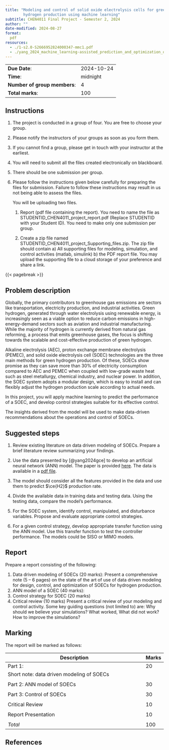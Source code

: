 ```yaml
---
title: "Modeling and control of solid oxide electrolysis cells for green
        hydrogen production using machine learning" 
subtitle: CHEN4011 Final Project - Semester 2, 2024
author: ""
date-modified: 2024-08-27
format:
  pdf
resources:
  - ./1-s2.0-S2666952824000347-mmc1.pdf
  - ./yang_2024_machine_learning-assisted_prediction_and_optimization_of_solid_oxide.pdf
---
```


::: {.content-visible when-format="pdf"}

|                             |                                      |
| -                           | -                                    |
| **Due Date**:                   | 2024-10-24                        |
| **Time**:                   | midnight                        |
| **Number of group members**:    | 4 |
| **Total marks**: | 100                                   |

:::

## Instructions

1. The project is conducted in a group of four. You are free to choose your
   group.
3. Please notify the instructors of your groups as soon as you form them.
4. If you cannot find a group, please get in touch with your instructor at the earliest.
5. You will need to submit all the files created electronically on blackboard.
6. There should be one submission per group. 
7. Please follow the instructions given below carefully for preparing the files
   for submission. Failure to follow these instructions may result in us not
   being able to assess the files.

   You will be uploading two files.

   1. Report (pdf file containing the report). You need to name the file as
      STUDENTID_CHEN4011_project_report.pdf (Replace STUDENTID with your
      Student ID). You need to make only one submission per group.

   2. Create a zip file named STUDENTID_CHEN4011_project_Supporting_files.zip.
      The zip file should contain a) All supporting files for modeling,
      simulation, and control activities (matlab, simulink) b) the PDF report
      file. You may upload the supporting file to a cloud storage of your
      preference and share a link.

{{< pagebreak >}}

## Problem description

Globally, the primary contributors to greenhouse gas emissions are sectors like
transportation, electricity production, and industrial activities. Green
hydrogen, generated through water electrolysis using renewable energy, is
increasingly seen as a viable option to reduce carbon emissions in
high-energy-demand sectors such as aviation and industrial manufacturing. While
the majority of hydrogen is currently derived from natural gas reforming, a
process that emits greenhouse gases, the focus is shifting towards the scalable
and cost-effective production of green hydrogen. 

Alkaline electrolysis (AEC), proton exchange membrane electrolysis (PEMEC), and
solid oxide electrolysis cell (SOEC) technologies are the three main methods
for green hydrogen production. Of these, SOECs show promise as they can save
more than 30% of electricity consumption compared to AEC and PEMEC when coupled
with low-grade waste heat such as steel metallurgy, chemical industry, and
nuclear power. In addition, the SOEC system adopts a modular design, which is
easy to install and can flexibly adjust the hydrogen production scale according
to actual needs. 

In this project, you will apply machine learning to predict the performance of
a SOEC, and develop control strategies suitable for its effective control.

The insights derived from the model will be used to make data-driven
recommendations about the operations and control of SOECs. 

## Suggested steps

1. Review existing literature on data driven modeling of SOECs. Prepare a brief
   literature review summarizing your findings. 

2. Use the data presented by [@yang2024gce] to develop an artificial neural
   network (ANN) model. The paper is provided
[here](./yang_2024_machine_learning-assisted_prediction_and_optimization_of_solid_oxide.pdf).
The data is available in a [pdf file](./1-s2.0-S2666952824000347-mmc1.pdf).

3. The model should consider all the features provided in the data and use them
   to predict $\ce{H2}$ production rate. 

4. Divide the available data in training data and testing data. Using the
   testing data, compare the model's performance. 

5. For the SOEC system, identify control, manipulated, and disturbance
   variables. Propose and evaluate appropriate control strategies. 

6. For a given control strategy, develop appropriate transfer function using
   the ANN model. Use this transfer function to test the controller
   performance. The models could be SISO or MIMO models. 

## Report

Prepare a report consisting of the following:

1. Data driven modeling of SOECs (20 marks): 
   Present a comprehensive note (5 – 6 pages) on the state of the art of use of
   data driven modeling for design, control, and optimization of SOECs for
   hydrogen production.
2. ANN model of a SOEC (40 marks): 
2. Control strategy for SOEC (20 marks)
3. Critical review (10 marks)
   Present a critical review of your modeling and control activity.
   Some key guiding questions (not limited to) are: 
   Why should we believe your simulations?
   What worked, What did not work?
   How to improve the simulations?


## Marking

The report will be marked as follows:

| Description                                                                    | Marks |
| ------------------------------------------------------------------------------ | ----- |
| Part 1: | 20 |
| Short note: data driven modeling of SOECs ||
| ||
| Part 2: ANN model of SOECs |30|
|||
| Part 3: Control of SOECs |30|
|||
| Critical Review |10 |
|||
| Report Presentation                                                            | 10     |
|                                                                                |       |
| _Total_                                                                        | 100    |

## References

